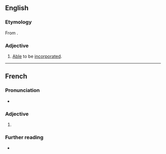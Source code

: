 ==English==

===Etymology===
From {{uder|en|frm|incorporable}}.

===Adjective===
{{en-adj|-}}

# [[able#English|Able]] to be [[incorporate#English|incorporate]]d.

----

==French==

===Pronunciation===
* {{audio|fr|LL-Q150 (fra)-WikiLucas00-incorporable.wav|Audio}}

===Adjective===
{{fr-adj}}

# {{l|en|incorporable}}

===Further reading===
* {{R:TLFi}}